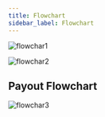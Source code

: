 ```yaml
---
title: Flowchart
sidebar_label: Flowchart
---
```


![flowchar1](/img/flowchart1.png)


![flowchar2](/img/flowchart2.png)

## Payout Flowchart
![flowchar3](/img/payout_flowchart.png)